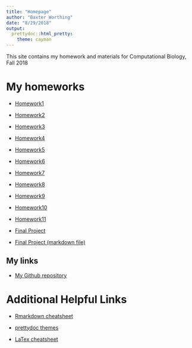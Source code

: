 ```yaml
---
title: "Homepage"
author: "Baxter Worthing"
date: "8/29/2018"
output: 
  prettydoc::html_pretty:
    theme: cayman
---
```


This site contains my homework and materials for Computational Biology, Fall 2018 

# My homeworks 



* [Homework1]()

* [Homework2](Homework2.html)

* [Homework3](Homework3.pdf)

* [Homework4](Homework4.html)

* [Homework5](Homework5.pdf)

* [Homework6](Homework6.html)

* [Homework7](Homework7.html)

* [Homework8](Homework8.html)

* [Homework9](Homework9.html)

* [Homework10](Homework10.html)

* [Homework11](Homework11.html)

* [Final Project](FinalProj.html)

* [Final Project (markdown file)](FinalProj.Rmd)



## My links

* [My Github repository](https://github.com/BaxW/BIO381)



# Additional Helpful Links 

* [Rmarkdown cheatsheet](https://www.rstudio.com/wp-content/uploads/2015/02/rmarkdown-cheatsheet.pdf)

* [prettydoc themes](http://yixuan.cos.name/prettydoc/themes.html)

* [LaTex cheatsheet](https://www.nyu.edu/projects/beber/files/Chang_LaTeX_sheet.pdf)
